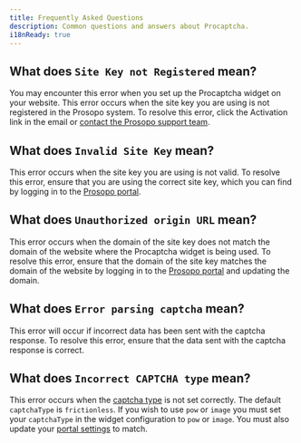 ```yaml
---
title: Frequently Asked Questions
description: Common questions and answers about Procaptcha.
i18nReady: true
---
```


## What does `Site Key not Registered` mean?
You may encounter this error when you set up the Procaptcha widget on your website. This error occurs when the site key
you are using is not registered in the Prosopo system. To resolve this error, click the Activation link in the email
or <a href="mailto:support@prosopo.io">contact the Prosopo support team</a>.

## What does `Invalid Site Key` mean?
This error occurs when the site key you are using is not valid. To resolve this error, ensure that you are using the
correct site key, which you can find by logging in to the [Prosopo portal](https://portal.prosopo.io).

## What does `Unauthorized origin URL` mean?
This error occurs when the domain of the site key does not match the domain of the website where the Procaptcha widget
is being used. To resolve this error, ensure that the domain of the site key matches the domain of the website by
logging in to the [Prosopo portal](https://portal.prosopo.io) and updating the domain.

## What does `Error parsing captcha` mean?
This error will occur if incorrect data has been sent with the captcha response. To resolve this error, ensure that the
data sent with the captcha response is correct.

## What does `Incorrect CAPTCHA type` mean?
This error occurs when the [captcha type](/en/basics/captcha-types) is not set correctly. The default `captchaType` is
`frictionless`. If you wish to use `pow` or `image` you must set your `captchaType` in the widget configuration to `pow`
or `image`. You must also update your [portal settings](https://portal.prosopo.io) to match.


